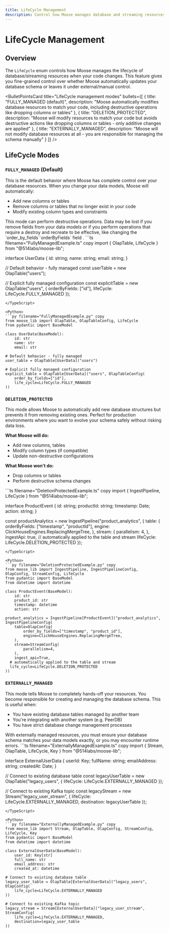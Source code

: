 ```yaml
---
title: LifeCycle Management
description: Control how Moose manages database and streaming resources when your code changes
---
```



# LifeCycle Management

<LanguageSwitcher />

## Overview

The `LifeCycle` enum controls how Moose manages the lifecycle of database/streaming resources when your code changes.
This feature gives you fine-grained control over whether Moose automatically updates your database schema or
leaves it under external/manual control.

<BulletPointsCard
  title="LifeCycle management modes"
  bullets={[
    {
      title: "FULLY_MANAGED (default)",
      description: "Moose automatically modifies database resources to match your code, including destructive operations like dropping columns or tables"
    },
    {
      title: "DELETION_PROTECTED",
      description: "Moose will modify resources to match your code but avoids destructive actions like dropping columns or tables - only additive changes are applied"
    },
    {
      title: "EXTERNALLY_MANAGED",
      description: "Moose will not modify database resources at all - you are responsible for managing the schema manually"
    }
  ]}
/>

## LifeCycle Modes

### `FULLY_MANAGED` (Default)

This is the default behavior where Moose has complete control over your database resources. When you change your data models, Moose will automatically:

- Add new columns or tables
- Remove columns or tables that no longer exist in your code
- Modify existing column types and constraints

<Callout type="warning" title="Warning">
This mode can perform destructive operations. Data may be lost if you remove fields from your data models or if you perform operations that require a destroy and recreate to be effective, like changing the <Python inline>`order_by_fields`</Python><TypeScript inline>`orderByFields`</TypeScript> field .  
</Callout>

<TypeScript>
```ts filename="FullyManagedExample.ts" copy
import { OlapTable, LifeCycle } from "@514labs/moose-lib";

interface UserData {
  id: string;
  name: string;
  email: string;
}

// Default behavior - fully managed
const userTable = new OlapTable<UserData>("users");

// Explicit fully managed configuration
const explicitTable = new OlapTable<UserData>("users", {
  orderByFields: ["id"],
  lifeCycle: LifeCycle.FULLY_MANAGED
});
```
</TypeScript>

<Python>
```py filename="FullyManagedExample.py" copy
from moose_lib import OlapTable, OlapTableConfig, LifeCycle
from pydantic import BaseModel

class UserData(BaseModel):
    id: str
    name: str
    email: str

# Default behavior - fully managed
user_table = OlapTable[UserData]("users")

# Explicit fully managed configuration
explicit_table = OlapTable[UserData]("users", OlapTableConfig(
    order_by_fields=["id"],
    life_cycle=LifeCycle.FULLY_MANAGED
))
```
</Python>

### `DELETION_PROTECTED`

This mode allows Moose to automatically add new database structures but prevents it from removing existing ones.
Perfect for production environments where you want to evolve your schema safely without risking data loss.

**What Moose will do:**
- Add new columns, tables
- Modify column types (if compatible)
- Update non-destructive configurations

**What Moose won't do:**
- Drop columns or tables
- Perform destructive schema changes

<TypeScript>
```ts filename="DeletionProtectedExample.ts" copy
import { IngestPipeline, LifeCycle } from "@514labs/moose-lib";

interface ProductEvent {
  id: string;
  productId: string;
  timestamp: Date;
  action: string;
}

const productAnalytics = new IngestPipeline<ProductEvent>("product_analytics", {
  table: {
    orderByFields: ["timestamp", "productId"],
    engine: ClickHouseEngines.ReplacingMergeTree,
  },
  stream: {
    parallelism: 4,
  },
  ingestApi: true,
  // automatically applied to the table and stream
  lifeCycle: LifeCycle.DELETION_PROTECTED
});
```
</TypeScript>

<Python>
```py filename="DeletionProtectedExample.py" copy
from moose_lib import IngestPipeline, IngestPipelineConfig, OlapConfig, StreamConfig, LifeCycle
from pydantic import BaseModel
from datetime import datetime

class ProductEvent(BaseModel):
    id: str
    product_id: str
    timestamp: datetime
    action: str

product_analytics = IngestPipeline[ProductEvent]("product_analytics", IngestPipelineConfig(
    table=OlapConfig(
        order_by_fields=["timestamp", "product_id"],
        engine=ClickHouseEngines.ReplacingMergeTree,
    ),
    stream=StreamConfig(
        parallelism=4,
    ),
    ingest_api=True,
  # automatically applied to the table and stream
  life_cycle=LifeCycle.DELETION_PROTECTED
))
```
</Python>

### `EXTERNALLY_MANAGED`

This mode tells Moose to completely hands-off your resources.
You become responsible for creating and managing the database schema. This is useful when:

- You have existing database tables managed by another team
- You're integrating with another system (e.g. PeerDB)
- You have strict database change management processes

<Callout type="info" title="Note">
With externally managed resources, you must ensure your database schema matches your data models exactly, or you may encounter runtime errors.
</Callout>

<TypeScript>
```ts filename="ExternallyManagedExample.ts" copy
import { Stream, OlapTable, LifeCycle, Key } from "@514labs/moose-lib";

interface ExternalUserData {
  userId: Key<string>;
  fullName: string;
  emailAddress: string;
  createdAt: Date;
}

// Connect to existing database table
const legacyUserTable = new OlapTable<ExternalUserData>("legacy_users", {
  lifeCycle: LifeCycle.EXTERNALLY_MANAGED
});

// Connect to existing Kafka topic
const legacyStream = new Stream<ExternalUserData>("legacy_user_stream", {
  lifeCycle: LifeCycle.EXTERNALLY_MANAGED,
  destination: legacyUserTable
});
```
</TypeScript>

<Python>
```py filename="ExternallyManagedExample.py" copy
from moose_lib import Stream, OlapTable, OlapConfig, StreamConfig, LifeCycle, Key
from pydantic import BaseModel
from datetime import datetime

class ExternalUserData(BaseModel):
    user_id: Key[str]
    full_name: str
    email_address: str
    created_at: datetime

# Connect to existing database table
legacy_user_table = OlapTable[ExternalUserData]("legacy_users", OlapConfig(
    life_cycle=LifeCycle.EXTERNALLY_MANAGED
))

# Connect to existing Kafka topic
legacy_stream = Stream[ExternalUserData]("legacy_user_stream", StreamConfig(
    life_cycle=LifeCycle.EXTERNALLY_MANAGED,
    destination=legacy_user_table
))
```
</Python>
